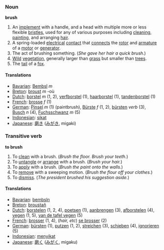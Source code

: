 === Noun ===
'''brush'''

# An [[implement]] with a handle, and a head with multiple more or less flexible [[bristle]]s, used for any of various purposes including [[clean]]ing, [[paint]]ing, and arranging [[hair]].
# A spring-loaded [[electrical]] [[contact]] that [[connect]]s the [[rotor]] and [[armature]] of a [[motor]] or [[generator]].
# The act of brushing something. (''She gave her hair a quick brush.'')
# [[Wild]] [[vegetation]], generally larger than [[grass]] but smaller than [[tree]]s.
# The [[tail]] of a [[fox]].

==== Translations ====
*[[Bavarian]]: [[Bembsl]] ''m'' <!-- definition not verified -->
*[[Breton]]: [[broust]] ''m'' -où <!-- definition not verified -->
*[[Dutch]]: [[borstel]] ''m'' (1, 2), [[verfborstel]] (1), [[haarborstel]] (1), [[tandenborstel]] (1)
*[[French]]: [[brosse]] ''f'' (1)
*[[German]]: [[Pinsel]] ''m'' (1) (paintbrush), [[Bürste]] ''f'' (1, 2), [[bürsten]] ''verb'' (3), [[Busch]] ''n'' (4), [[Fuchsschwanz]] ''m'' (5)
*[[Indonesian]]: [[sikat]] <!-- definition not verified -->
*[[Japanese]]: [[磨き]] ([[みがき]], migaki) <!-- definition not verified -->

=== Transitive verb ===
'''to brush'''

#To [[clean]] with a brush. (''Brush the floor. Brush your teeth.'')
#To [[untangle]] or [[arrange]] with a brush. (''Brush your hair.'')
#To [[apply]] with a brush. (''Brush the paint onto the walls.'')
#To [[remove]] with a sweeping motion. (''Brush the flour off your clothes.'')
#To [[dismiss]]. (''The president brushed his suggestion aside.'')

==== Translations ====
*[[Bavarian]]: [[bembsln]] <!-- definition not verified -->
*[[Breton]]: [[broustañ]] <!-- definition not verified -->
*[[Dutch]]: [[borstelen]] (1, 2, 4), [[poetsen]] (1), [[aanbrengen]] (3), [[afborstelen]] (4), [[vegen]] (1, 5), [[van de tafel vegen]] (5)
*[[French]]: [[brosser]] (1, 4), (''hair, etc'') [[se brosser]] (2)
*[[German]]: [[bürsten]] (1), [[putzen]] (1, 2), [[streichen]] (3), [[schieben]] (4), [[ignorieren]] (5)
*[[Indonesian]]: [[sikat|menyikat]] <!-- definition not verified -->
*[[Japanese]]: [[磨く]] ([[みがく]], migaku) <!-- definition not verified -->